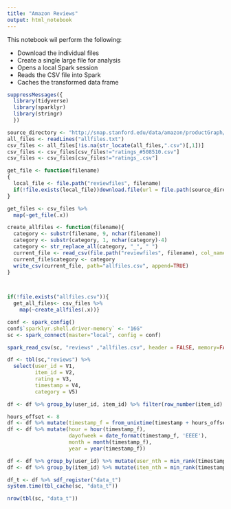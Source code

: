 ```yaml
---
title: "Amazon Reviews"
output: html_notebook
---
```


This notebook wil perform the following:

- Download the individual files
- Create a single large file for analysis
- Opens a local Spark session
- Reads the CSV file into Spark
- Caches the transformed data frame


```r
suppressMessages({
  library(tidyverse)
  library(sparklyr)
  library(stringr)
  })
```

```r
source_directory <- "http://snap.stanford.edu/data/amazon/productGraph/categoryFiles"
all_files <- readLines("allfiles.txt")
csv_files <- all_files[!is.na(str_locate(all_files,".csv")[,1])]
csv_files <- csv_files[csv_files!="ratings_#508510.csv"] 
csv_files <- csv_files[csv_files!="ratings_.csv"] 
```


```r
get_file <- function(filename)
{
  local_file <- file.path("reviewfiles", filename)
  if(!file.exists(local_file))download.file(url = file.path(source_directory, filename), destfile = local_file)
}

get_files <- csv_files %>%
  map(~get_file(.x))

```

```r

create_allfiles <- function(filename){
  category <- substr(filename, 9, nchar(filename))
  category <- substr(category, 1, nchar(category)-4)
  category <- str_replace_all(category, "_", " ")
  current_file <- read_csv(file.path("reviewfiles", filename), col_names=FALSE)
  current_file$category <- category
  write_csv(current_file, path="allfiles.csv", append=TRUE)
}
  


if(!file.exists("allfiles.csv")){
  get_all_files<- csv_files %>%
    map(~create_allfiles(.x))}
```

```r
conf <- spark_config()
conf$`sparklyr.shell.driver-memory` <- "16G"
sc <- spark_connect(master="local", config = conf)
```

```r

spark_read_csv(sc, "reviews" ,"allfiles.csv", header = FALSE, memory=FALSE, repartition = 14) 

```

```r

df <- tbl(sc,"reviews") %>%
  select(user_id = V1,
         item_id = V2,
         rating = V3,
         timestamp = V4,
         category = V5)

df <- df %>% group_by(user_id, item_id) %>% filter(row_number(item_id) == 1) %>% ungroup()

hours_offset <- 8
df <- df %>% mutate(timestamp_f = from_unixtime(timestamp + hours_offset*60*60))
df <- df %>% mutate(hour = hour(timestamp_f),
                    dayofweek = date_format(timestamp_f, 'EEEE'),
                    month = month(timestamp_f),
                    year = year(timestamp_f))

df <- df %>% group_by(user_id) %>% mutate(user_nth = min_rank(timestamp)) %>% ungroup()
df <- df %>% group_by(item_id) %>% mutate(item_nth = min_rank(timestamp)) %>% ungroup()

df_t <- df %>% sdf_register("data_t")
system.time(tbl_cache(sc, "data_t"))

nrow(tbl(sc, "data_t"))
```